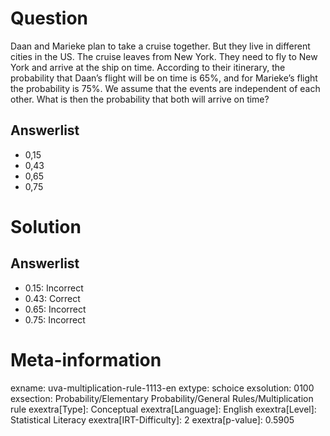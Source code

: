 Question
========

Daan and Marieke plan to take a cruise together. But they live in different cities in the US. The cruise leaves from New York. They need to fly to New York and arrive at the ship on time. According to their itinerary, the probability that Daan's flight will be on time is 65%, and for Marieke's flight the probability is 75%. We assume that the events are independent of each other. What is then the probability that both will arrive on time?

Answerlist
----------

* 0,15
* 0,43
* 0,65
* 0,75

Solution
========

Answerlist
----------

* 0.15: Incorrect
* 0.43: Correct
* 0.65: Incorrect
* 0.75: Incorrect

Meta-information
================
exname: uva-multiplication-rule-1113-en
extype: schoice
exsolution: 0100
exsection: Probability/Elementary Probability/General Rules/Multiplication rule
exextra[Type]: Conceptual
exextra[Language]: English
exextra[Level]: Statistical Literacy
exextra[IRT-Difficulty]: 2
exextra[p-value]: 0.5905
